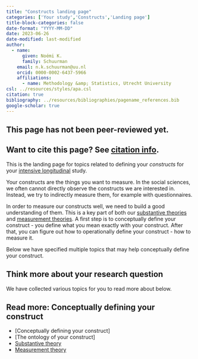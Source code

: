 ```yaml
---
title: "Constructs landing page"
categories: ['Your study','Constructs','Landing page']
title-block-categories: false
date-format: "YYYY-MM-DD"
date: 2023-06-26
date-modified: last-modified
author:
  - name:
      given: Noémi K.
      family: Schuurman
    email: n.k.schuurman@uu.nl
    orcid: 0000-0002-6437-5966
    affiliations:
      - name: Methodology &amp; Statistics, Utrecht University
csl: ../resources/styles/apa.csl
citation: true
bibliography: ../resources/bibliographies/pagename_references.bib
google-scholar: true
---
```


::: callout-caution
## This page has not been peer-reviewed yet.
:::

::: callout-note
## Want to cite this page? See [citation info](constructs.html#citation).
:::

This is the landing page for topics related to defining your <i> constructs </i> for your [intensive longitudinal](../intensive-longitudinal-data.qmd) study.

Your constructs are the things you want to measure. In the social sciences, we often cannot directly observe the constructs we are interested in. Instead, we try to indirectly measure them, for example with questionnaires. 

In order to measure our constructs well, we need to build a good understanding of them. This is a key part of both our [substantive theories](../substantive-theory/substantive-theory.qmd) and [measurement theories](../measurement-theory/measurement-theory.qmd). A first step is to conceptually define your construct - you define what you mean exactly with your construct. After that, you can figure out how to operationally define your construct - how to measure it. 

Below we have specified multiple topics that may help conceptually define your construct.

## Think more about your research question

We have collected various topics for you to read more about below.

::: {.callout-note collapse="false"}
## Read more: Conceptually defining your construct
-   [Conceptually defining your construct]
-   [The ontology of your construct]
-   [Substantive theory](../substantive-theory/substantive-theory.qmd)
-   [Measurement theory](../measurement-theory/measurement-theory.qmd)
:::

